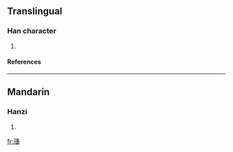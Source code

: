==Translingual==
===Han character===
{{Han char|rn=96|rad=玉|as=10|sn=14|four=1711<sub>3</sub>|canj=一土水戈戈 (MGEII)}}
# {{defn|Han|sort=玉10}}
====References====
{{Han ref|kx=0740.070|dkj=21172|dj=1150.050|hdz=21129.050|uh=7475|ud=29813|bh=E2D1|bd=58065}}

----
==Mandarin==
===Hanzi===
{{cmn-hanzi|pin=[[zhǎo]] (zhao3)|wg=chao<sup>3</sup>}}
# {{defn|Mandarin}}

[[fr:瑵]]